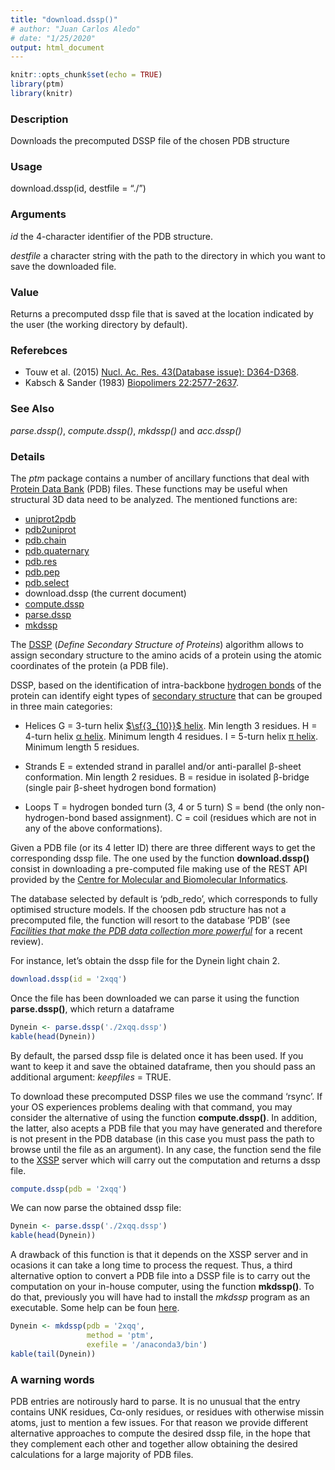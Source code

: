 ```yaml
---
title: "download.dssp()"
# author: "Juan Carlos Aledo"
# date: "1/25/2020"
output: html_document
---
```


```r
knitr::opts_chunk$set(echo = TRUE)
library(ptm)
library(knitr)
```

### Description
Downloads the precomputed DSSP file of the chosen PDB structure

### Usage
download.dssp(id, destfile = "./")

### Arguments
_id_ the 4-character identifier of the PDB structure.

_destfile_ a character string with the path to the directory in which you want to save the downloaded file.

### Value
Returns a precomputed dssp file that is saved at the location indicated by the user (the working directory by default).

### Referebces
* Touw et al. (2015) [Nucl. Ac. Res. 43(Database issue): D364-D368](https://www.ncbi.nlm.nih.gov/pubmed/25352545).
* Kabsch & Sander (1983) [Biopolimers 22:2577-2637](https://www.ncbi.nlm.nih.gov/pubmed/6667333).

### See Also
_parse.dssp()_, _compute.dssp()_, _mkdssp()_ and _acc.dssp()_

### Details

The _ptm_ package contains a number of ancillary functions that deal with [Protein Data Bank](https://www.rcsb.org/) (PDB) files. These functions may be useful when structural 3D data need to be analyzed. The mentioned functions are:


* [uniprot2pdb](./uniprot2pdb)
* [pdb2uniprot](./pdb2uniprot)
* [pdb.chain](./pdb.chain)
* [pdb.quaternary](./pdb.quaternary)
* [pdb.res](./pdb.res)
* [pdb.pep](./pdb.pep)
* [pdb.select](./pdb.select)
* download.dssp (the current document)
* [compute.dssp](./compute.dssp)
* [parse.dssp](./parse.dssp)
* [mkdssp](./mkdssp)

The [DSSP](https://en.wikipedia.org/wiki/DSSP_(hydrogen_bond_estimation_algorithm)) (_Define Secondary Structure of Proteins_) algorithm allows to assign secondary structure to the amino acids of a protein using the atomic coordinates of the protein (a PDB file). 

DSSP, based on the identification of intra-backbone [hydrogen bonds](https://en.wikipedia.org/wiki/Hydrogen_bond) of the protein can identify eight types of [secondary structure](https://en.wikipedia.org/wiki/Protein_secondary_structure) that can be grouped in three main categories:

* Helices
G = 3-turn helix [$\sf{3_{10}}$ helix](https://en.wikipedia.org/wiki/310_helix). Min length 3 residues.
H = 4-turn helix [α helix](https://en.wikipedia.org/wiki/Alpha_helix). Minimum length 4 residues.
I = 5-turn helix [π helix](https://en.wikipedia.org/wiki/Pi_helix). Minimum length 5 residues.

* Strands
E = extended strand in parallel and/or anti-parallel β-sheet conformation. Min length 2 residues.
B = residue in isolated β-bridge (single pair β-sheet hydrogen bond formation)

* Loops
T = hydrogen bonded turn (3, 4 or 5 turn)
S = bend (the only non-hydrogen-bond based assignment).
C = coil (residues which are not in any of the above conformations).


Given a PDB file (or its 4 letter ID) there are three different ways to get the corresponding dssp file. The one used by the function **download.dssp()** consist in downloading a pre-computed file making use of the REST API provided by the [Centre for Molecular and Biomolecular Informatics](https://www.linkedin.com/company/centre-for-molecular-and-biomolecular-informatics/about/).

The database selected by default is 'pdb_redo', which corresponds to fully optimised structure models. If the choosen pdb structure has not a precomputed file, the function will resort to the database 'PDB' (see [_Facilities that make the PDB data collection more powerful_](https://www.ncbi.nlm.nih.gov/pubmed/31724231) for a recent review). 

For instance, let's obtain the dssp file for the Dynein light chain 2.

```r
download.dssp(id = '2xqq')
```

Once the file has been downloaded we can parse it using the function **parse.dssp()**, which return a dataframe

```r
Dynein <- parse.dssp('./2xqq.dssp')
kable(head(Dynein))
```
By default, the parsed dssp file is delated once it has been used. If you want to keep it and save the obtained dataframe, then you should pass an additional argument: _keepfiles_ = TRUE.

To download these precomputed DSSP files we use the command 'rsync'. If your OS experiences problems dealing with that command, you may consider the alternative of using the function **compute.dssp()**. In addition, the latter, also acepts a PDB file that you may have generated and therefore is not present in the PDB database (in this case you must pass the path to browse until the file as an argument). In any case, the function send the file to the [XSSP](https://www3.cmbi.umcn.nl/xssp/) server which will carry out the computation and returns a dssp file.

```r
compute.dssp(pdb = '2xqq')
```
We can now parse the obtained dssp file:

```r
Dynein <- parse.dssp('./2xqq.dssp')
kable(head(Dynein))
```

A drawback of this function is that it depends on the XSSP server and in ocasions it can take a long time to process the request. Thus, a third alternative option to convert a PDB file into a DSSP file is to carry out the computation on your in-house computer, using the function **mkdssp()**. To do that, previously you will have had to install the _mkdssp_ program as an executable. Some help can be foun [here](./installing).

```r
Dynein <- mkdssp(pdb = '2xqq',
                 method = 'ptm',
                 exefile = '/anaconda3/bin')
kable(tail(Dynein))
```

### A warning words

PDB entries are notirously hard to parse. It is no unusual that the entry contains UNK residues, Cα-only residues, or residues with otherwise missin atoms, just to mention a few issues. For that reason we provide different alternative approaches to compute the desired dssp file, in the hope that they complement each other and together allow obtaining the desired calculations for a large majority of PDB files.


